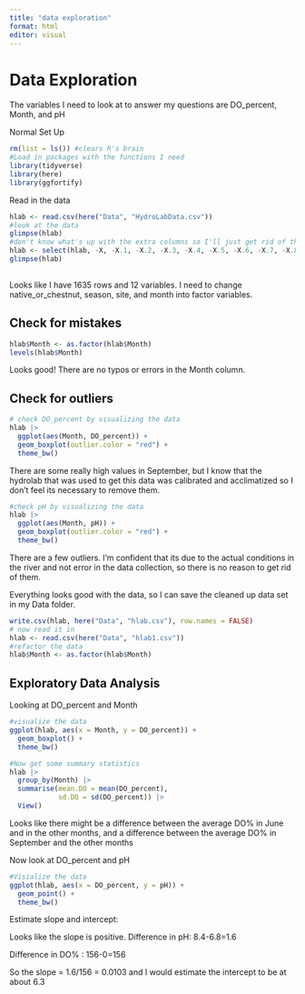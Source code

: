 ```yaml
---
title: "data exploration"
format: html
editor: visual
---
```


# Data Exploration

The variables I need to look at to answer my questions are DO_percent, Month, and pH

Normal Set Up

```r
rm(list = ls()) #clears R's brain
#Load in packages with the functions I need
library(tidyverse)
library(here)
library(ggfortify)
```

Read in the data

```r
hlab <- read.csv(here("Data", "HydroLabData.csv"))
#look at the data
glimpse(hlab)
#don't know what's up with the extra columns so I'll just get rid of them, as well as the last row that 
hlab <- select(hlab, -X, -X.1, -X.2, -X.3, -X.4, -X.5, -X.6, -X.7, -X.8, -X.9, -X.10, -X.11 ) |> slice(-1715)
glimpse(hlab)
  
```

Looks like I have 1635 rows and 12 variables. I need to change native_or_chestnut, season, site, and month into factor variables.

## Check for mistakes

```r
hlab$Month <- as.factor(hlab$Month)
levels(hlab$Month)
```

Looks good! There are no typos or errors in the Month column.

## Check for outliers

```r
# check DO_percent by visualizing the data
hlab |>
  ggplot(aes(Month, DO_percent)) + 
  geom_boxplot(outlier.color = "red") + 
  theme_bw()
```

There are some really high values in September, but I know that the hydrolab that was used to get this data was calibrated and acclimatized so I don't feel its necessary to remove them.

```r
#check pH by visualizing the data
hlab |>
  ggplot(aes(Month, pH)) + 
  geom_boxplot(outlier.color = "red") + 
  theme_bw()
```

There are a few outliers. I'm confident that its due to the actual conditions in the river and not error in the data collection, so there is no reason to get rid of them.

Everything looks good with the data, so I can save the cleaned up data set in my Data folder.

```r
write.csv(hlab, here("Data", "hlab.csv"), row.names = FALSE)
# now read it in
hlab <- read.csv(here("Data", "hlab1.csv"))
#refactor the data
hlab$Month <- as.factor(hlab$Month)
```

## Exploratory Data Analysis

Looking at DO_percent and Month

```r
#visualize the data
ggplot(hlab, aes(x = Month, y = DO_percent)) + 
  geom_boxplot() + 
  theme_bw()
```

```r
#Now get some summary statistics
hlab |> 
  group_by(Month) |> 
  summarise(mean.DO = mean(DO_percent),
            sd.DO = sd(DO_percent)) |> 
  View()
```

Looks like there might be a difference between the average DO% in June and in the other months, and a difference between the average DO% in September and the other months

Now look at DO_percent and pH

```r
#Visialize the data
ggplot(hlab, aes(x = DO_percent, y = pH)) + 
  geom_point() + 
  theme_bw()
```

Estimate slope and intercept:

Looks like the slope is positive. Difference in pH: 8.4-6.8=1.6

Difference in DO% : 156-0=156

So the slope = 1.6/156 = 0.0103 and I would estimate the intercept to be at about 6.3
